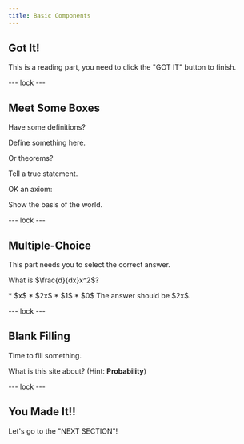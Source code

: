 ```yaml
---
title: Basic Components
---
```


## Got It!
This is a reading part, you need to click the "GOT IT" button to finish.
<GotIt />

--- lock --- 

## Meet Some Boxes
Have some definitions?

<Definition>
Define something here.
</Definition>

Or theorems?

<Theorem>
Tell a true statement.
</Theorem>

OK an axiom:

<Axiom>
Show the basis of the world.
</Axiom>

<GotIt />

--- lock ---

## Multiple-Choice
This part needs you to select the correct answer.

What is $\frac{d}{dx}x^2$?
  
<MCQuest totalAttempts="2" correct="B">
*  $x$
*  $2x$
*  $1$
*  $0$
</MCQuest>

<Solution>
The answer should be $2x$.  
</Solution>

--- lock ---

## Blank Filling
Time to fill something.

What is this site about? (Hint: **Probability**)

<BFQuest correct="Probability" totalAttempts="2" />

--- lock ---

## You Made It!!
Let's go to the "NEXT SECTION"!

<GotIt />
